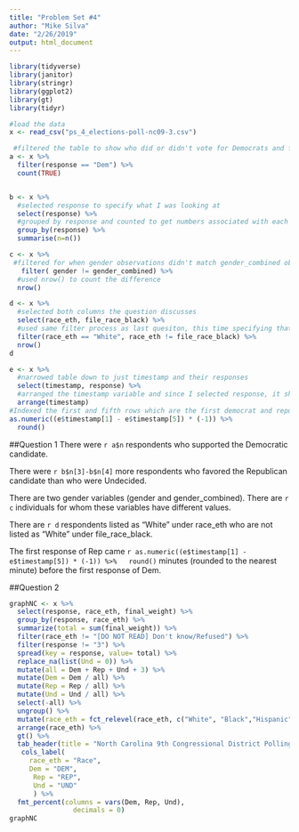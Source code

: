 ```yaml
---
title: "Problem Set #4"
author: "Mike Silva"
date: "2/26/2019"
output: html_document
---
```


```r
library(tidyverse)
library(janitor)
library(stringr)
library(ggplot2)
library(gt)
library(tidyr)
```

```r
#load the data
x <- read_csv("ps_4_elections-poll-nc09-3.csv")
```

```r
 #filtered the table to show who did or didn't vote for Democrats and then counted the ones that did with count()
a <- x %>%
  filter(response == "Dem") %>%
  count(TRUE)


b <- x %>%
  #selected response to specify what I was looking at
  select(response) %>% 
  #grouped by response and counted to get numbers associated with each response
  group_by(response) %>% 
  summarise(n=n())

c <- x %>%
 #filtered for when gender observations didn't match gender_combined observations
   filter( gender != gender_combined) %>% 
  #used nrow() to count the difference
  nrow()

d <- x %>% 
  #selected both columns the question discusses
  select(race_eth, file_race_black) %>%
  #used same filter process as last quesiton, this time specifying that race_eth is only showing "white" observations.
  filter(race_eth == "White", race_eth != file_race_black) %>%  
  nrow()
d

e <- x %>%
  #narrowed table down to just timestamp and their responses
  select(timestamp, response) %>%
  #arranged the timestamp variable and since I selected response, it shows me what the response was for each timestamp. 
  arrange(timestamp)
#Indexed the first and fifth rows which are the first democrat and republican responses ad found the difference between them. 
as.numeric((e$timestamp[1] - e$timestamp[5]) * (-1)) %>%
  round()
```

##Question 1
There were `r a$n` respondents who supported the Democratic candidate.

There were `r b$n[3]-b$n[4]` more respondents who favored the Republican candidate than who were Undecided.

There are two gender variables (gender and gender_combined). There are `r c` individuals for whom these variables have different values.

There are `r d` respondents listed as “White” under race_eth who are not listed as “White” under file_race_black.

The first response of Rep came `r as.numeric((e$timestamp[1] - e$timestamp[5]) * (-1)) %>%
  round()` minutes (rounded to the nearest minute) before the first response of Dem.

##Question 2

```r
graphNC <- x %>%
  select(response, race_eth, final_weight) %>%
  group_by(response, race_eth) %>%
  summarize(total = sum(final_weight)) %>%
  filter(race_eth != "[DO NOT READ] Don't know/Refused") %>%
  filter(response != "3") %>%
  spread(key = response, value= total) %>%
  replace_na(list(Und = 0)) %>%
  mutate(all = Dem + Rep + Und + 3) %>% 
  mutate(Dem = Dem / all) %>% 
  mutate(Rep = Rep / all) %>% 
  mutate(Und = Und / all) %>%
  select(-all) %>%
  ungroup() %>%
  mutate(race_eth = fct_relevel(race_eth, c("White", "Black","Hispanic", "Asian", "Other"))) %>% 
  arrange(race_eth) %>%
  gt() %>%
  tab_header(title = "North Carolina 9th Congressional District Polling Results") %>%
   cols_label(
     race_eth = "Race",
     Dem = "DEM",
      Rep = "REP",
      Und = "UND"
      ) %>%
  fmt_percent(columns = vars(Dem, Rep, Und),
                decimals = 0)
graphNC
```


